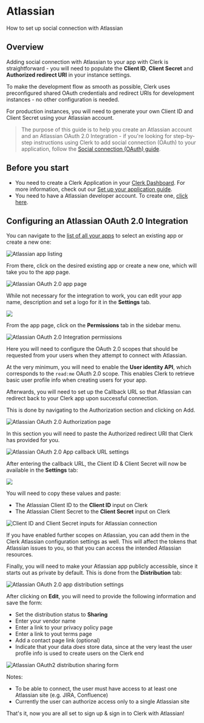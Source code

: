 # Atlassian

How to set up social connection with Atlassian

## Overview

Adding social connection with Atlassian to your app with Clerk is straightforward - you will need to populate the **Client ID**, **Client Secret** and **Authorized redirect URI** in your instance settings.

To make the development flow as smooth as possible, Clerk uses  preconfigured shared OAuth credentials and redirect URIs for development instances - no other configuration is needed.

For production instances, you will need to generate your own Client ID and Client Secret using your Atlassian account.

> The purpose of this guide is to help you create an Atlassian account and an Atlassian OAuth 2.0 Integration - if you're looking for step-by-step  instructions using Clerk to add social connection (OAuth) to your  application, follow the [Social connection (OAuth) guide](https://clerk.com/docs/authentication/social-connections-oauth).

## Before you start

- You need to create a Clerk Application in your [Clerk Dashboard](https://dashboard.clerk.dev/). For more information, check out our [Set up your application guide](/get-started/setup-clerk).
- You need to have a Atlassian developer account. To create one, [click here](https://developer.atlassian.com/).

## Configuring an Atlassian OAuth 2.0 Integration

You can navigate to the [list of all your apps](https://developer.atlassian.com/console/myapps/) to select an existing app or create a new one:

![Atlassian app listing](./atlassian/37ec3daaa6d6eaa060ad7fecb112ae6d1ef46597-3456x1844.png)

From there, click on the desired existing app or create a new one, which will take you to the app page.

![Atlassian OAuth 2.0 app page](./atlassian/597e9bdc5a6b521bcbf8223c04a1102683bf9231-3456x1730.png)

While not necessary for the integration to work, you can edit your app name, description and set a logo for it in the **Settings** tab.

![](./atlassian/b2762ea10eebe6f05f39aa9ed33c54ca41bc2f3d-3456x1730.png)

From the app page, click on the **Permissions** tab in the sidebar menu.

![Atlassian OAuth 2.0 Integration permissions](./atlassian/04fa49b7d9ba58c0faf2c2b97f85b5ea17a9ebe6-3456x1730.png)

Here you will need to configure the OAuth 2.0 scopes that should be  requested from your users when they attempt to connect with Atlassian.

At the very minimum, you will need to enable the **User identity API**, which corresponds to the `read:me` OAuth 2.0 scope. This enables Clerk to retrieve basic user profile info when creating users for your app.

Afterwards, you will need to set up the Callback URL so that Atlassian can redirect back to your Clerk app upon successful connection.

This is done by navigating to the Authorization section and clicking on Add.

![Atlassian OAuth 2.0 Authorization page](./atlassian/3d60a54bb48c03257afbf769f1f50cf45f18871c-3456x1730.png)

In this section you will need to paste the Authorized redirect URI that Clerk has provided for you.

![Atlassian OAuth 2.0 App callback URL settings](./atlassian/a6dc9bd0902359cad9c94de1bdcbd4c9112bff1d-3456x1730.png)

After entering the callback URL, the Client ID & Client Secret will now be available in the **Settings** tab:

![](./atlassian/fdc89459cdc6450c4dbde713e7b840d93b01c862-3456x1730.png)

You will need to copy these values and paste:

- The Atlassian Client ID to the **Client ID** input on Clerk
- The Atlassian Client Secret to the **Client Secret** input on Clerk

![Client ID and Client Secret inputs for Atlassian connection](./atlassian/6ef7100945fb68a379b35a5c295a76405a2cf10e-1156x1354.png)

If you have enabled further scopes on Atlassian, you can add them in the  Clerk Atlassian configuration settings as well. This will affect the  tokens that Atlassian issues to you, so that you can access the intended Atlassian resources.

Finally, you will need to make your Atlassian app publicly accessible, since it  starts out as private by default. This is done from the **Distribution** tab:

![Atlassian OAuth 2.0 app distribution settings](./atlassian/83d5498c454f5ba0b92a76c4a1942e9a07cde48d-3456x1730.png)

After clicking on **Edit**, you will need to provide the following information and save the form:

- Set the distribution status to **Sharing**
- Enter your vendor name
- Enter a link to your privacy policy page
- Enter a link to yout terms page
- Add a contact page link (optional)
- Indicate that your data *does* store data, since at the very least the user profile info is used to create users on the Clerk end

![Atlassian OAuth2 distribution sharing form](./atlassian/07c724b9a66773c94c169cc2a199a549c45d8fdd-3456x1730.png)

Notes:

- To be able to connect, the user must have access to at least one Atlassian site (e.g. JIRA, Confluence)
- Currently the user can authorize access only to a single Atlassian site

That's it, now you are all set to sign up & sign in to Clerk with Atlassian!
